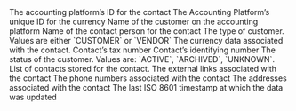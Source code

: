 <ResponseField name="platform_id" type="string" required>
  The accounting platform’s ID for the contact
</ResponseField>

<ResponseField name="currency_id" type="string">
  The Accounting Platform’s unique ID for the currency
</ResponseField>

<ResponseField name="name" type="string">
  Name of the customer on the accounting platform
</ResponseField>

<ResponseField name="contact_name" type="string">
  Name of the contact person for the contact
</ResponseField>

<ResponseField name="contact_type" type="enum">
  The type of customer. Values are either `CUSTOMER` or `VENDOR`
</ResponseField>

<ResponseField name="currency" type="object">
  The currency data associated with the contact.
  <Expandable title="properties">
    <ResponseField name="data" type="Object">
      <Expandable title="properties">
        <Snippet file="currency_snippet.mdx" />
      </Expandable>
    </ResponseField>
  </Expandable>
</ResponseField>

<ResponseField name="tax_number" type="string">
  Contact’s tax number
</ResponseField>

<ResponseField name="registration_number" type="string">
  Contact’s identifying number
</ResponseField>

<ResponseField name="status" type="enum">
  The status of the customer. Values are: `ACTIVE`, `ARCHIVED`, `UNKNOWN`.
</ResponseField>

<ResponseField name="contact_persons" type="Contact Person">
  List of contacts stored for the contact.
</ResponseField>

<ResponseField name="external_links" type="External Link">
  The external links associated with the contact
  <Expandable title="properties">
    <ResponseField name="data" type="Object">
      <Expandable title="properties">
        <Snippet file="externalLink.mdx" />
      </Expandable>
    </ResponseField>
  </Expandable>
</ResponseField>

<ResponseField name="phone_numbers" type="Phone Number">
  The phone numbers associated with the contact
  <Expandable title="properties">
    <ResponseField name="data" type="Object">
      <Expandable title="properties">
        <Snippet file="phone.mdx" />
      </Expandable>
    </ResponseField>
  </Expandable>
</ResponseField>

<ResponseField name="addresses" type="Address">
  The addresses associated with the contact
  <Expandable title="properties">
    <ResponseField name="data" type="Object">
      <Expandable title="properties">
        <Snippet file="addresses.mdx" />
      </Expandable>
    </ResponseField>
  </Expandable>
</ResponseField>

<ResponseField name="updated_at" type="date">
  The last ISO 8601 timestamp at which the data was updated
</ResponseField>
